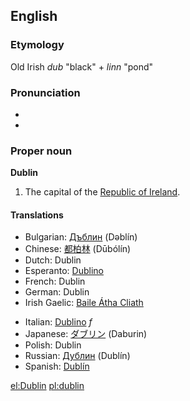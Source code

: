 ==English==
{{wikipedia}}
===Etymology===
Old Irish ''dub'' "black" + ''linn'' "pond"

===Pronunciation===
*{{IPA|/ˈdʌblən/}}
*{{SAMPA|/"dVbl@n/}}

===Proper noun===
'''Dublin'''

#The capital of the [[Republic of Ireland]].

====Translations====
{{top}}
*Bulgarian: [[Дъблин]] (Dəblín)
*Chinese: [[都柏林]] (Dūbólín)
*Dutch: Dublin
*Esperanto: [[Dublino]]
*French: Dublin
*German: Dublin
*Irish Gaelic: [[Baile Átha Cliath]]
{{mid}}
*Italian: [[Dublino]] ''f''
*Japanese: [[ダブリン]] (Daburin)
*Polish: Dublin
*Russian: [[Дублин]] (Dublín) {{m}}
*Spanish: [[Dublín]]
{{bottom}}
[[el:Dublin]]
[[pl:dublin]]